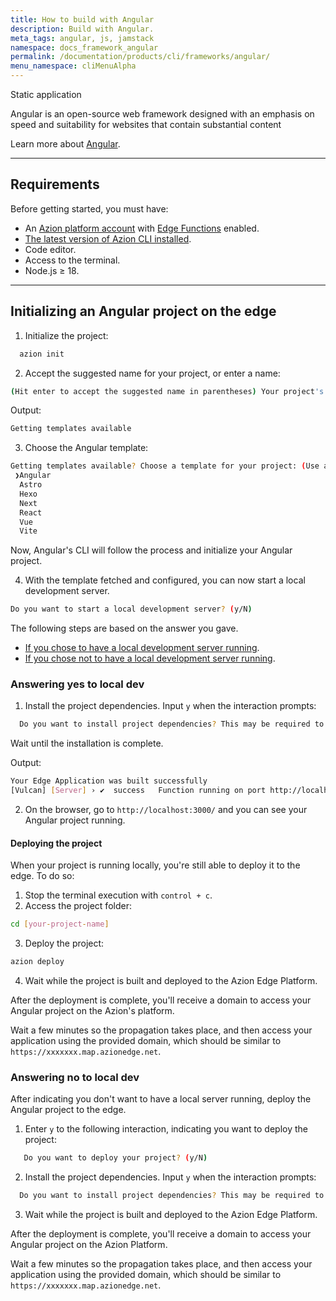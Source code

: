 ```yaml
---
title: How to build with Angular
description: Build with Angular.
meta_tags: angular, js, jamstack
namespace: docs_framework_angular
permalink: /documentation/products/cli/frameworks/angular/
menu_namespace: cliMenuAlpha
---
```



<Tag severity="info" client:only="vue">
  Static application
</Tag>

Angular is an open-source web framework designed with an emphasis on speed and suitability for websites that contain substantial content

Learn more about [Angular](https://angular.io/docs).

---

## Requirements

Before getting started, you must have:

- An [Azion platform account](/en/documentation/products/accounts/creating-account/) with [Edge Functions](/en/documentation/products/build/edge-application/edge-functions/) enabled.
- [The latest version of Azion CLI installed](/en/documentation/products/azion-cli/overview/).
- Code editor.
- Access to the terminal.
- Node.js ≥ 18.

---

## Initializing an Angular project on the edge

1. Initialize the project:

```sh 
  azion init
```

2. Accept the suggested name for your project, or enter a name:

```sh 
(Hit enter to accept the suggested name in parentheses) Your project's name:  (dynamic_caligari)
```

Output: 

```sh
Getting templates available
```

3. Choose the Angular template: 

```sh 
Getting templates available? Choose a template for your project: (Use arrow keys)
 ❯Angular 
  Astro 
  Hexo 
  Next 
  React 
  Vue 
  Vite 
```

Now, Angular's CLI will follow the process and initialize your Angular project.

4. With the template fetched and configured, you can now start a local development server.

```sh 
Do you want to start a local development server? (y/N) 
```

The following steps are based on the answer you gave. 

- [If you chose to have a local development server running](/en/documentation/products/cli/frameworks/angular/#answering-yes-to-local-dev).
- [If you chose not to have a local development server running](/en/documentation/products/cli/frameworks/angular/#answering-no-to-local-dev).

### Answering yes to local dev

1. Install the project dependencies. Input `y` when the interaction prompts:

```sh 
  Do you want to install project dependencies? This may be required to start local development server (y/N)
```

Wait until the installation is complete.

Output:

```sh
Your Edge Application was built successfully
[Vulcan] [Server] › ✔  success   Function running on port http://localhost:3000/
```

2. On the browser, go to `http://localhost:3000/` and you can see your Angular project running.

#### Deploying the project

When your project is running locally, you're still able to deploy it to the edge. To do so: 

1. Stop the terminal execution with `control + c`. 
2. Access the project folder:

```sh
cd [your-project-name] 
```

3. Deploy the project: 

```sh
azion deploy
```

4. Wait while the project is built and deployed to the Azion Edge Platform.

After the deployment is complete, you'll receive a domain to access your Angular project on the Azion's platform.

Wait a few minutes so the propagation takes place, and then access your application using the provided domain, which should be similar to `https://xxxxxxx.map.azionedge.net`.

### Answering no to local dev

After indicating you don't want to have a local server running, deploy the Angular project to the edge. 

1. Enter `y` to the following interaction, indicating you want to deploy the project:

```sh
   Do you want to deploy your project? (y/N) 
```

2. Install the project dependencies. Input `y` when the interaction prompts:

```sh 
  Do you want to install project dependencies? This may be required to deploy your project (y/N)
```

3. Wait while the project is built and deployed to the Azion Edge Platform.

After the deployment is complete, you'll receive a domain to access your Angular project on the Azion Platform.

Wait a few minutes so the propagation takes place, and then access your application using the provided domain, which should be similar to `https://xxxxxxx.map.azionedge.net`.



